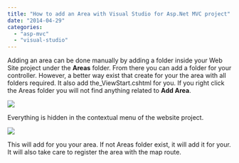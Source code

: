 ```yaml
---
title: "How to add an Area with Visual Studio for Asp.Net MVC project"
date: "2014-04-29"
categories: 
  - "asp-mvc"
  - "visual-studio"
---
```


Adding an area can be done manually by adding a folder inside your Web Site project under the **Areas** folder. From there you can add a folder for your controller. However, a better way exist that create for your the area with all folders required. It also add the_ViewStart.cshtml for you. If you right click the Areas folder you will not find anything related to **Add Area**.

![](/images/blog/NoArea-400x361.png)

Everything is hidden in the contextual menu of the website project. 

![](/images/blog/Area-400x383.png)

This will add for you your area. If not Areas folder exist, it will add it for your. It will also take care to register the area with the map route.
